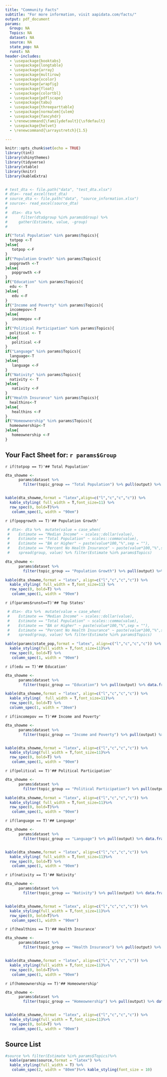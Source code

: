 ```yaml
---
title: "Community Facts"
subtitle: "For more information, visit aapidata.com/facts/"
output: pdf_document
params:
  Group: NA
  Topics: NA
  dataset: NA
  source: NA
  state_pop: NA
  runst: NA
header-includes:
  - \usepackage{booktabs}
  - \usepackage{longtable}
  - \usepackage{array}
  - \usepackage{multirow}
  - \usepackage{xcolor}
  - \usepackage{wrapfig}
  - \usepackage{float}
  - \usepackage{colortbl}
  - \usepackage{pdflscape}
  - \usepackage{tabu}
  - \usepackage{threeparttable}
  - \usepackage[normalem]{ulem}
  - \usepackage{fancyhdr}
  - \renewcommand{\familydefault}{\sfdefault}
  - \usepackage{helvet}
  - \renewcommand{\arraystretch}{1.5}

---
```


\addtolength{\headheight}{3cm}
\pagestyle{fancyplain}
\fancyhf{}
\chead{\includegraphics[height=3cm]{aapidata.png}}
\renewcommand{\headrulewidth}{0pt}

```r
knitr::opts_chunk$set(echo = TRUE)
library(tint)
library(shinythemes)
library(tidyverse)
library(xtable)
library(knitr)
library(kableExtra)


# test_dta <- file.path("data", "test_dta.xlsx") 
# dta<- read_excel(test_dta)
# source_dta <- file.path("data", "source_information.xlsx") 
# source<- read_excel(source_dta)
# 
#  dta<- dta %>% 
#      filter(dta$group %in% params$Group) %>%
#     gather(Estimate, value, -group) 
#   

if("Total Population" %in% params$Topics){
  totpop <-T
}else{
   totpop <-F
}
if("Population Growth" %in% params$Topics){
  popgrowth <-T
}else{
   popgrowth <-F
}
if("Education" %in% params$Topics){
  edu <- T
}else{
   edu <-F
}
if("Income and Poverty" %in% params$Topics){
  incomepov<-T
}else{
   incomepov <-F
}
if("Political Participation" %in% params$Topics){
  political <- T
}else{
   political <-F
}
if("Language" %in% params$Topics){
  language<-T
}else{
   language <-F
}
if("Nativity" %in% params$Topics){
  nativity <- T
}else{
   nativity <-F
}
if("Health Insurance" %in% params$Topics){
  healthins<-T
}else{
   healthins <-F
}
if("Homeownership" %in% params$Topics){
  homeownership<-T
}else{
   homeownership <-F
}    

```



## Your Fact Sheet for: `r params$Group`



`r if(totpop == T)'## Total Population'`


```r

dta_showme <- 
      params$dataset %>% 
        filter(topic_group == "Total Population") %>% pull(output) %>% data.frame()%>% rename(` `= label)


kable(dta_showme,format = "latex",align=c("l","c","c","c")) %>%
  kable_styling( full_width = T,font_size=11) %>%
  row_spec(0, bold=T)%>%
   column_spec(1, width = "90em") 
```


`r if(popgrowth == T)'## Population Growth'`


```r
 # dta<- dta %>%  mutate(value = case_when(
 #    Estimate == "Median Income" ~ scales::dollar(value),
 #    Estimate == "Total Population" ~ scales::comma(value),
 #    Estimate == "BA or Higher" ~ paste(value*100,"%",sep = ""),
 #    Estimate == "Percent No Health Insurance" ~ paste(value*100,"%",sep = ""))) %>%
 #    spread(group, value) %>% filter(Estimate %in% params$Topics) 

dta_showme <- 
      params$dataset %>% 
        filter(topic_group == "Population Growth") %>% pull(output) %>% data.frame()%>% rename(` `= label)

kable(dta_showme,format = "latex", align=c("l","c","c","c")) %>%
  kable_styling( full_width = T,font_size=11) %>%
  row_spec(0, bold=T) %>%
   column_spec(1, width = "90em")

```



`r if(params$runst==T)'## Top States'`

```r
 # dta<- dta %>%  mutate(value = case_when(
 #    Estimate == "Median Income" ~ scales::dollar(value),
 #    Estimate == "Total Population" ~ scales::comma(value),
 #    Estimate == "BA or Higher" ~ paste(value*100,"%",sep = ""),
 #    Estimate == "Percent No Health Insurance" ~ paste(value*100,"%",sep = ""))) %>%
 #    spread(group, value) %>% filter(Estimate %in% params$Topics) 

kable(params$state_pop,format = "latex", align=c("l","c","c","c")) %>% 
  kable_styling(full_width = T,font_size=11)%>%
  row_spec(0, bold=T) %>%
   column_spec(1, width = "90em")

```



`r if(edu == T)'## Education'`

```r
dta_showme <- 
      params$dataset %>% 
        filter(topic_group == "Education") %>% pull(output) %>% data.frame()%>% rename(` `= label)

kable(dta_showme,format = "latex", align=c("l","c","c","c")) %>%
  kable_styling(  full_width = T,font_size=11)%>%
  row_spec(0, bold=T) %>%
  column_spec(1, width = "30em")

```

`r if(incomepov == T)'## Income and Poverty'`


```r
dta_showme <- 
      params$dataset %>% 
        filter(topic_group == "Income and Poverty") %>% pull(output) %>% data.frame()%>% rename(` `= label)


kable(dta_showme,format = "latex", align=c("l","c","c","c")) %>%
  kable_styling(full_width = T,font_size=11)%>%
  row_spec(0, bold=T) %>%
   column_spec(1, width = "90em")

```


`r if(political == T)'## Political Participation'`

```r
dta_showme <- 
      params$dataset %>% 
        filter(topic_group == "Political Participation") %>% pull(output) %>% data.frame()%>% rename(` `= label)

kable(dta_showme,format = "latex", align=c("l","c","c","c")) %>%
  kable_styling( full_width = T,font_size=11)%>%
  row_spec(0, bold=T)%>%
   column_spec(1, width = "90em")

```

`r if(language == T)'## Language'`


```r
dta_showme <- 
      params$dataset %>% 
        filter(topic_group == "Language") %>% pull(output) %>% data.frame()%>% rename(` `= label)


kable(dta_showme,format = "latex", align=c("l","c","c","c")) %>%
  kable_styling( full_width = T,font_size=11)%>%
  row_spec(0, bold=T) %>%
   column_spec(1, width = "90em")

```


`r if(nativity == T)'## Nativity'`


```r
dta_showme <- 
      params$dataset %>% 
        filter(topic_group == "Nativity") %>% pull(output) %>% data.frame()%>% rename(` `= label)


kable(dta_showme,format = "latex", align=c("l","c","c","c")) %>%
  kable_styling(full_width = T,font_size=11)%>%
  row_spec(0, bold=T)%>%
   column_spec(1, width = "90em")

```

`r if(healthins == T)'## Health Insurance'`


```r
dta_showme <- 
      params$dataset %>% 
        filter(topic_group == "Health Insurance") %>% pull(output) %>% data.frame()%>% rename(` `= label)


kable(dta_showme,format = "latex", align=c("l","c","c","c")) %>%
  kable_styling(full_width = T,font_size=11)%>%
  row_spec(0, bold=T)%>%
   column_spec(1, width = "90em")

```


`r if(homeownership == T)'## Homeownership'`


```r
dta_showme <- 
      params$dataset %>% 
        filter(topic_group == "Homeownership") %>% pull(output) %>% data.frame()%>% rename(` `= label)


kable(dta_showme,format = "latex", align=c("l","c","c","c")) %>%
  kable_styling(full_width = T,font_size=11)%>%
  row_spec(0, bold=T) %>%
   column_spec(1, width = "90em")

```





\newpage

## Source List


```r
#source %>% filter(Estimate %in% params$Topics)%>%
  kable(params$source,format = "latex") %>%
  kable_styling(full_width = T) %>%
   column_spec(2, width = "80em")%>% kable_styling(font_size = 10)
```


